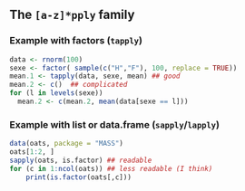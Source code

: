 ## The `[a-z]*pply` family {.allowframebreaks}

### Example with factors (`tapply`)

```r
data <- rnorm(100)
sexe <- factor( sample(c("H","F"), 100, replace = TRUE))
mean.1 <- tapply(data, sexe, mean) ## good
mean.2 <- c()  ## complicated
for (l in levels(sexe))
  mean.2 <- c(mean.2, mean(data[sexe == l]))
```

### Example with list or data.frame  (`sapply`/`lapply`)

```r
data(oats, package = "MASS")
oats[1:2, ]
sapply(oats, is.factor) ## readable
for (c in 1:ncol(oats)) ## less readable (I think)
    print(is.factor(oats[,c]))
```

<!-- Add some (replicate and ) -->

<!-- \begin{frame}[containsverbatim] -->
<!--   \frametitle{\texttt{[a-z]pply} is elegant but might be inefficient} -->

<!--   \texttt{col/rowSums}, \texttt{col/rowMeans}  and their extensions in -->
<!--   the \texttt{matrixStats} package are very efficient -->

<!-- <<echo=FALSE,colsums>>= -->
<!-- seq.n <- c(10,100,1000) -->
<!-- res <- do.call(rbind, lapply(seq.n, function(n) { -->
<!--   x <- matrix(rnorm(n*n),n,n) -->
<!--   out <- microbenchmark(apply   = apply(x,2,sum), -->
<!--                         colSums = colSums(x), times=100) -->
<!--   return(data.frame(method = out$expr, timings = out$time, n = factor(n))) -->
<!-- })) -->
<!-- @ -->

<!--   \begin{columns} -->
<!--     \begin{column}{.4\textwidth} -->

<!--     \end{column} -->
<!--   \begin{column}{.6\textwidth} -->
<!-- <<plot.colsums, echo=FALSE>>= -->
<!-- print(ggplot(res, aes(x=n, y=timings, fill=method)) + geom_boxplot() + coord_trans(y="log10")) -->
<!-- @ -->
<!--     \end{column} -->
<!--   \end{columns} -->

<!-- \end{frame} -->
